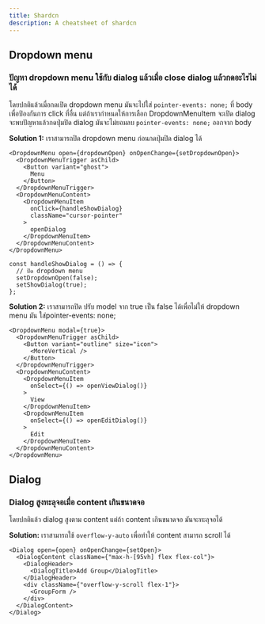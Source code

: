 ```yaml
---
title: Shardcn
description: A cheatsheet of shardcn
---
```



## Dropdown menu
### ปัญหา dropdown menu ใช้กับ dialog แล้วเมื่อ close dialog แล้วกดอะไรไม่ได้
โดยปกติแล้วเมื่อกดเปิด dropdown menu มันจะไปใส่ `pointer-events: none;` ที่ body เพื่อป้องกันการ click ที่อื่น
แต่ถ้าเรากำหนดให้การเลือก DropdownMenuItem จะเปิด dialog จะพบปัญหาแล้วกดปุ่มปิด dialog มันจะไม่ยอมลบ `pointer-events: none;` ออกจาก body

<ChatMessage message="เข้าใจว่าปัญหาพอเลือกเมนูแล้วเปิด dialog มันไม่ปิด dropdown menu state เลยค้าง"  avatarKey="blackCat" />

**Solution 1:**
เราสามารถปิด dropdown menu ก่อนกดปุ่มปิด dialog ได้

```tsx
<DropdownMenu open={dropdownOpen} onOpenChange={setDropdownOpen}>
  <DropdownMenuTrigger asChild>
    <Button variant="ghost">
      Menu
    </Button>
  </DropdownMenuTrigger>
  <DropdownMenuContent>
    <DropdownMenuItem
      onClick={handleShowDialog}
      className="cursor-pointer"
    >
      openDialog
    </DropdownMenuItem>
  </DropdownMenuContent>
</DropdownMenu>

const handleShowDialog = () => {
  // ปิด dropdown menu
  setDropdownOpen(false);
  setShowDialog(true);
};
```

**Solution 2:**
เราสามารถปิด ปรับ model จาก true เป็น false ได้เพื่อไม่ให้ dropdown menu มัน ใส่pointer-events: none;

```tsx
<DropdownMenu modal={true}>
  <DropdownMenuTrigger asChild>
    <Button variant="outline" size="icon">
      <MoreVertical />
    </Button>
  </DropdownMenuTrigger>
  <DropdownMenuContent>
    <DropdownMenuItem
      onSelect={() => openViewDialog()}
    >
      View
    </DropdownMenuItem>
    <DropdownMenuItem
      onSelect={() => openEditDialog()}
    >
      Edit
    </DropdownMenuItem>
  </DropdownMenuContent>
</DropdownMenu>
```

## Dialog
### Dialog สูงทะลุจอเมื่อ content เกินขนาดจอ
โดยปกติแล้ว dialog สูงตาม content แต่ถ้า content เกินขนาดจอ มันจะทะลุจอได้

**Solution:**
เราสามารถใช้ `overflow-y-auto` เพื่อทำให้ content สามารถ scroll ได้

```tsx
<Dialog open={open} onOpenChange={setOpen}>
  <DialogContent className={"max-h-[95vh] flex flex-col"}>
    <DialogHeader>
      <DialogTitle>Add Group</DialogTitle>
    </DialogHeader>
    <div className={"overflow-y-scroll flex-1"}>
      <GroupForm />
    </div>
  </DialogContent>
</Dialog>
```